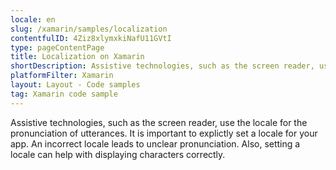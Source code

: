 ```yaml
---
locale: en
slug: /xamarin/samples/localization
contentfulID: 4Ziz8xlymxkiNafU11GVtI
type: pageContentPage
title: Localization on Xamarin
shortDescription: Assistive technologies, such as the screen reader, use the locale for the pronunciation of utterances.
platformFilter: Xamarin
layout: Layout - Code samples
tag: Xamarin code sample
---
```


Assistive technologies, such as the screen reader, use the locale for the pronunciation of utterances. It is important to explictly set a locale for your app. An incorrect locale leads to unclear pronunciation. Also, setting a locale can help with displaying characters correctly.

<CodeSample id="text-localization" locale="en" platform="xamarin"/>